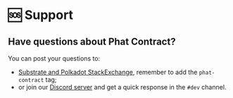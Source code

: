 # 🆘 Support

## Have questions about Phat Contract? <a href="#get-questions-answered" id="get-questions-answered"></a>

You can post your questions to:

* [Substrate and Polkadot StackExchange](https://substrate.stackexchange.com/), remember to add the `phat-contract` tag;
* or join our [Discord server](https://discord.gg/phala-network) and get a quick response in the `#dev` channel.
